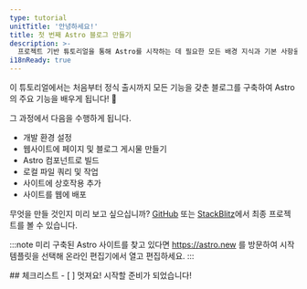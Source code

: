 ```yaml
---
type: tutorial
unitTitle: '안녕하세요!'
title: 첫 번째 Astro 블로그 만들기
description: >-
  프로젝트 기반 튜토리얼을 통해 Astro를 시작하는 데 필요한 모든 배경 지식과 기본 사항을 알아보세요!
i18nReady: true
---
```




<Lede> 이 튜토리얼에서는 처음부터 정식 출시까지 모든 기능을 갖춘 블로그를 구축하여 Astro의 주요 기능을 배우게 됩니다! 🚀 </Lede>

그 과정에서 다음을 수행하게 됩니다. 
- 개발 환경 설정
- 웹사이트에 페이지 및 블로그 게시물 만들기
- Astro 컴포넌트로 빌드
- 로컬 파일 쿼리 및 작업
- 사이트에 상호작용 추가
- 사이트를 웹에 배포

무엇을 만들 것인지 미리 보고 싶으십니까? [GitHub](https://github.com/withastro/blog-tutorial-demo) 또는 [StackBlitz](https://stackblitz.com/github/withastro/blog-tutorial-demo/tree/complete?file=src%2Fpages%2Findex.astro)에서 최종 프로젝트를 볼 수 있습니다. 

:::note
미리 구축된 Astro 사이트를 찾고 있다면 https://astro.new 를 방문하여 시작 템플릿을 선택해 온라인 편집기에서 열고 편집하세요.
::: 

<Box icon="check-list">
## 체크리스트

<Checklist>
- [ ] 멋져요! 시작할 준비가 되었습니다!
</Checklist>
</Box>
